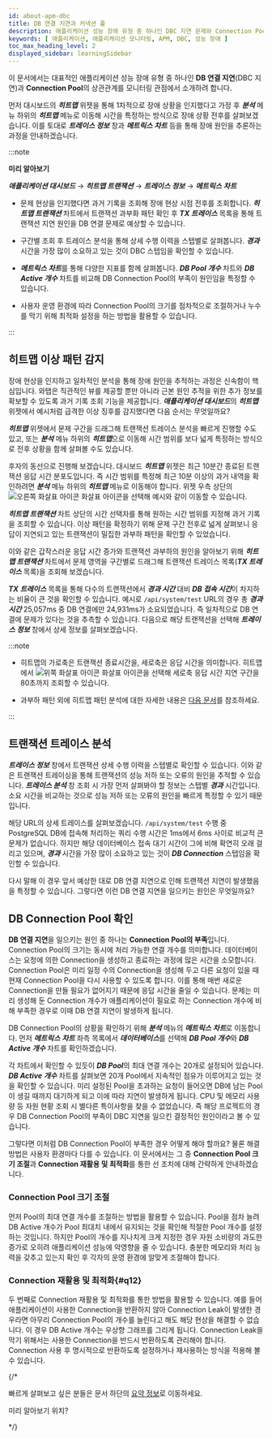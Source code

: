 ```yaml
---
id: about-apm-dbc
title: DB 연결 지연과 커넥션 풀
description: 애플리케이션 성능 장애 유형 중 하나인 DBC 지연 문제와 Connection Pool에 대해 안내합니다.
keywords: [ 애플리케이션, 애플리케이션 모니터링, APM, DBC, 성능 장애 ]
toc_max_heading_level: 2
displayed_sidebar: learningSidebar
---
```


이 문서에서는 대표적인 애플리케이션 성능 장애 유형 중 하나인 **DB 연결 지연**(DBC 지연)과 **Connection Pool**의 상관관계를 모니터링 관점에서 소개하려 합니다.

먼저 대시보드의 ***히트맵*** 위젯을 통해 1차적으로 장애 상황을 인지했다고 가정 후 ***분석*** 메뉴 하위의 ***히트맵*** 메뉴로 이동해 시간을 특정하는 방식으로 장애 상황 전후를 살펴보겠습니다. 이를 토대로 ***트레이스 정보*** 창과 ***메트릭스 차트*** 등을 통해 장애 원인을 추론하는 과정을 안내하겠습니다. 

:::note

**미리 알아보기**

***애플리케이션 대시보드*** → ***히트맵 트랜잭션*** → ***트레이스 정보*** → ***메트릭스 차트***

* 문제 현상을 인지했다면 과거 기록을 조회해 장애 현상 시점 전후를 조회합니다. ***히트맵 트랜잭션*** 차트에서 트랜잭션 과부화 패턴 확인 후 ***TX 트레이스*** 목록을 통해 트랜잭션 지연 원인을 DB 연결 문제로 예상할 수 있습니다.

* 구간별 조회 후 트레이스 분석을 통해 상세 수행 이력을 스텝별로 살펴봅니다. ***경과*** 시간을 가장 많이 소요하고 있는 것이 DBC 스텝임을 확인할 수 있습니다.

* ***메트릭스 차트***를 통해 다양한 지표를 함께 살펴봅니다. ***DB Pool 개수*** 차트와 ***DB Active 개수*** 차트를 비교해 DB Connection Pool의 부족이 원인임을 특정할 수 있습니다.

* 사용자 운영 환경에 따라 Connection Pool의 크기를 점차적으로 조절하거나 누수를 막기 위해 최적화 설정을 하는 방법을 활용할 수 있습니다.

:::

## 히트맵 이상 패턴 감지

<ImgLang img='best-p/apm-dbc-hitmap-hl.png' desc='히트맵 이상 패턴 감지' />

장애 현상을 인지하고 일차적인 분석을 통해 장애 원인을 추적하는 과정은 신속함이 핵심입니다. 와탭은 직관적인 뷰를 제공할 뿐만 아니라 근본 원인 추적을 위한 추가 정보를 확보할 수 있도록 과거 기록 조회 기능을 제공합니다. ***애플리케이션 대시보드***의 ***히트맵*** 위젯에서 예시처럼 급격한 이상 징후를 감지했다면 다음 순서는 무엇일까요? 

***히트맵*** 위젯에서 문제 구간을 드래그해 트랜잭션 트레이스 분석을 빠르게 진행할 수도 있고, 또는 ***분석*** 메뉴 하위의 ***히트맵***으로 이동해 시간 범위를 보다 넓게 특정하는 방식으로 전후 상황을 함께 살펴볼 수도 있습니다. 

<ImgLang img='best-p/apm-dbc-hitmap-hitmap-tx.png' desc='히트맵 트랜잭션 차트 이동 sc' />

후자의 동선으로 진행해 보겠습니다. 대시보드 ***히트맵*** 위젯은 최근 10분간 종료된 트랜잭션 응답 시간 분포도입니다. 즉 시간 범위를 특정해 최근 10분 이상의 과거 내역을 확인하려면 ***분석*** 메뉴 하위의 ***히트맵*** 메뉴로 이동해야 합니다. 위젯 우측 상단의 ![오른쪽 화살표 아이콘](/img/ic-s-right.svg) 화살표 아이콘을 선택해 예시와 같이 이동할 수 있습니다.

***히트맵 트랜잭션*** 차트 상단의 시간 선택자를 통해 원하는 시간 범위를 지정해 과거 기록을 조회할 수 있습니다. 이상 패턴을 확정하기 위해 문제 구간 전후로 넓게 살펴보니 응답이 지연되고 있는 트랜잭션이 밀집한 과부하 패턴을 확인할 수 있었습니다. 

<ImgLang img='best-p/apm-dbc-hitmap-drag.png' desc='히트맵 드래그' />

이와 같은 갑작스러운 응답 시간 증가와 트랜잭션 과부하의 원인을 알아보기 위해 ***히트맵 트랜잭션*** 차트에서 문제 영역을 구간별로 드래그해 트랜잭션 트레이스 목록(***TX 트레이스*** 목록)을 조회해 보겠습니다. 

<ImgLang img='best-p/apm-dbc-hitmap-tr-list.png' desc='히트맵 트랜잭션 목록' />

***TX 트레이스*** 목록을 통해 다수의 트랜잭션에서 ***경과 시간*** 대비 ***DB 접속 시간***이 차지하는 비율이 큰 것을 확인할 수 있습니다. 예시로 `/api/system/test` URL의 경우 총 ***경과 시간*** 25,057ms 중 DB 연결에만 24,931ms가 소요되었습니다. 즉 일차적으로 DB 연결에 문제가 있다는 것을 추측할 수 있습니다. 다음으로 해당 트랜잭션을 선택해 ***트레이스 정보*** 창에서 상세 정보를 살펴보겠습니다.

:::note 

* 히트맵의 가로축은 트랜잭션 종료시간을, 세로축은 응답 시간을 의미합니다. 히트맵에서 ![위쪽 화살표 아이콘](/img/ic-s-up.svg) 화살표 아이콘을 선택해 세로축 응답 시간 지연 구간을 80초까지 조회할 수 있습니다.

* 과부하 패턴 외에 히트맵 패턴 분석에 대한 자세한 내용은 [다음 문서](about-apm-hitmap-class#about-hitmap-pattern-analysis)를 참조하세요.

:::

## 트랜잭션 트레이스 분석

***트레이스 정보*** 창에서 트랜잭션 상세 수행 이력을 스텝별로 확인할 수 있습니다. 이와 같은 트랜잭션 트레이싱을 통해 트랜잭션의 성능 저하 또는 오류의 원인을 추적할 수 있습니다. ***트레이스 분석*** 창 조회 시 가장 먼저 살펴봐야 할 정보는 스텝별 ***경과*** 시간입니다. 소요 시간을 비교하는 것으로 성능 저하 또는 오류의 원인을 빠르게 특정할 수 있기 때문입니다. 

<ImgLang img='best-p/apm-dbc-tx-tr.png' desc='트랜잭션 트레이스 분석 sc' />

해당 URL의 상세 트레이스를 살펴보겠습니다. `/api/system/test` 수행 중 PostgreSQL DB에 접속해 처리하는 쿼리 수행 시간은 1ms에서 6ms 사이로 비교적 큰 문제가 없습니다. 하지만 해당 데이터베이스 접속 대기 시간이 그에 비해 확연히 오래 걸리고 있으며, ***경과*** 시간을 가장 많이 소요하고 있는 것이 ***DB Connection*** 스텝임을 확인할 수 있습니다.

다시 말해 이 경우 앞서 예상한 대로 DB 연결 지연으로 인해 트랜잭션 지연이 발생했음을 특정할 수 있습니다. 그렇다면 이런 DB 연결 지연을 일으키는 원인은 무엇일까요? 

## DB Connection Pool 확인

**DB 연결 지연**을 일으키는 원인 중 하나는 **Connection Pool의 부족**입니다. Connection Pool의 크기는 동시에 처리 가능한 연결 개수를 의미합니다. 데이터베이스는 요청에 의한 Connection을 생성하고 종료하는 과정에 많은 시간을 소모합니다. Connection Pool은 미리 일정 수의 Connection을 생성해 두고 다른 요청이 있을 때 현재 Connection Pool을 다시 사용할 수 있도록 합니다. 이를 통해 매번 새로운 Connection을 만들 필요가 없어지기 때문에 응답 시간을 줄일 수 있습니다. 문제는 미리 생성해 둔 Connection 개수가 애플리케이션이 필요로 하는 Connection 개수에 비해 부족한 경우로 이때 DB 연결 지연이 발생하게 됩니다. 

DB Connection Pool의 상황을 확인하기 위해 ***분석*** 메뉴의 ***메트릭스 차트***로 이동합니다. 먼저 ***메트릭스 차트*** 좌측 목록에서 ***데이터베이스***를 선택해 ***DB Pool 개수***와 ***DB Active 개수*** 차트를 확인하겠습니다.

<ImgLang img='best-p/apm-dbc-mcht.png' desc='메트릭스 차트' />

각 차트에서 확인할 수 있듯이 ***DB Pool***의 최대 연결 개수는 20개로 설정되어 있습니다. ***DB Active 개수*** 차트를 살펴보면 20개 Pool에서 지속적인 점유가 이루어지고 있는 것을 확인할 수 있습니다. 미리 설정된 Pool을 초과하는 요청이 들어오면 DB에 남는 Pool이 생길 때까지 대기하게 되고 이에 따라 지연이 발생하게 됩니다. CPU 및 메모리 사용량 등 자원 현황 조회 시 별다른 특이사항을 찾을 수 없었습니다. 즉 해당 프로젝트의 경우 DB Connection Pool의 부족이 DBC 지연을 일으킨 결정적인 원인이라고 볼 수 있습니다. 

그렇다면 이처럼 DB Connection Pool이 부족한 경우 어떻게 해야 할까요? 물론 해결 방법은 사용자 환경마다 다를 수 있습니다. 이 문서에서는 그 중 **Connection Pool 크기 조절**과 **Connection 재활용 및 최적화**를 통한 선 조치에 대해 간략하게 안내하겠습니다.

### Connection Pool 크기 조절

먼저 Pool의 최대 연결 개수를 조절하는 방법을 활용할 수 있습니다. Pool을 점차 늘려 DB Active 개수가 Pool 최대치 내에서 유지되는 것을 확인해 적절한 Pool 개수를 설정하는 것입니다. 하지만 Pool의 개수를 지나치게 크게 지정한 경우 자원 소비량의 과도한 증가로 오히려 애플리케이션 성능에 악영향을 줄 수 있습니다. 충분한 메모리와 처리 능력을 갖추고 있는지 확인 후 각자의 운영 환경에 알맞게 조절해야 합니다.

### Connection 재활용 및 최적화{#q12}

두 번째로 Connection 재활용 및 최적화를 통한 방법을 활용할 수 있습니다. 예를 들어 애플리케이션이 사용한 Connection을 반환하지 않아 Connection Leak이 발생한 경우라면 아무리 Connection Pool의 개수를 늘린다고 해도 해당 현상을 해결할 수 없습니다. 이 경우 DB Active 개수는 우상향 그래프를 그리게 됩니다. Connection Leak을 막기 위해서는 사용한 Connection을 반드시 반환하도록 관리해야 합니다. Connection 사용 후 명시적으로 반환하도록 설정하거나 재사용하는 방식을 적용해 볼 수 있습니다.

{/*

>

빠르게 살펴보고 싶은 분들은 문서 하단의 [요약 정보](#q12)로 이동하세요.

미리 알아보기 위치?

*/}